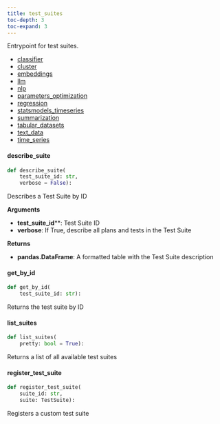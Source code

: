 ```yaml
---
title: test_suites
toc-depth: 3
toc-expand: 3
---
```


Entrypoint for test suites.







- [classifier](test_suites/classifier.qmd)
- [cluster](test_suites/cluster.qmd)
- [embeddings](test_suites/embeddings.qmd)
- [llm](test_suites/llm.qmd)
- [nlp](test_suites/nlp.qmd)
- [parameters_optimization](test_suites/parameters_optimization.qmd)
- [regression](test_suites/regression.qmd)
- [statsmodels_timeseries](test_suites/statsmodels_timeseries.qmd)
- [summarization](test_suites/summarization.qmd)
- [tabular_datasets](test_suites/tabular_datasets.qmd)
- [text_data](test_suites/text_data.qmd)
- [time_series](test_suites/time_series.qmd)

                                 
#### describe_suite

```python
def describe_suite(
    test_suite_id: str,
    verbose = False):
```

Describes a Test Suite by ID

**Arguments**

- **test_suite_id****: Test Suite ID
- **verbose**: If True, describe all plans and tests in the Test Suite

**Returns**

- **pandas.DataFrame**: A formatted table with the Test Suite description




 
#### get_by_id

```python
def get_by_id(
    test_suite_id: str):
```

Returns the test suite by ID




 
#### list_suites

```python
def list_suites(
    pretty: bool = True):
```

Returns a list of all available test suites




 
#### register_test_suite

```python
def register_test_suite(
    suite_id: str,
    suite: TestSuite):
```

Registers a custom test suite




 
